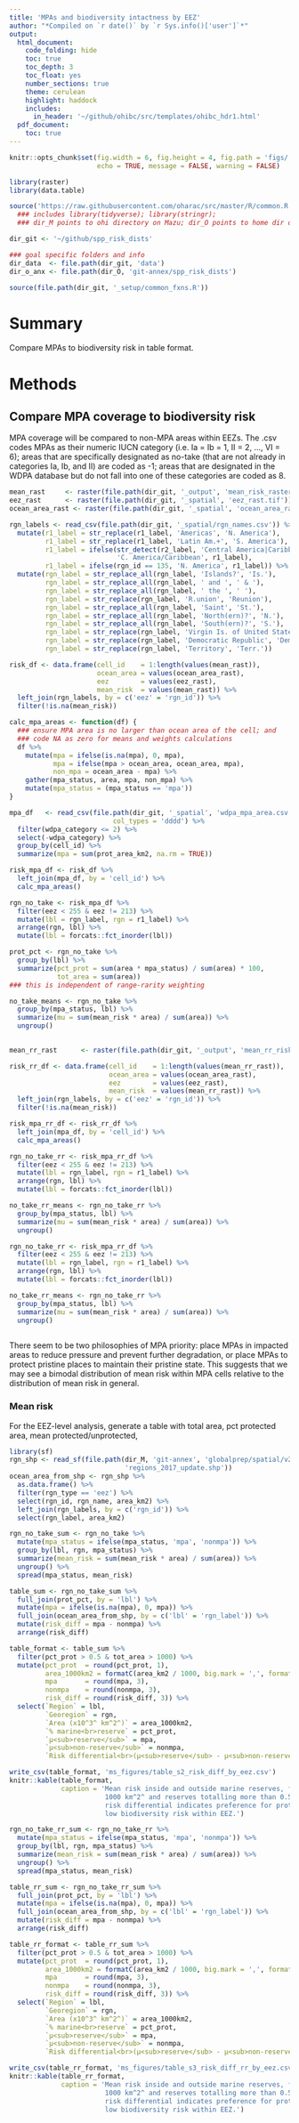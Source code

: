 ```yaml
---
title: 'MPAs and biodiversity intactness by EEZ'
author: "*Compiled on `r date()` by `r Sys.info()['user']`*"
output: 
  html_document:
    code_folding: hide
    toc: true
    toc_depth: 3
    toc_float: yes
    number_sections: true
    theme: cerulean
    highlight: haddock
    includes: 
      in_header: '~/github/ohibc/src/templates/ohibc_hdr1.html'
  pdf_document:
    toc: true
---
```


``` r

knitr::opts_chunk$set(fig.width = 6, fig.height = 4, fig.path = 'figs/',
                      echo = TRUE, message = FALSE, warning = FALSE)

library(raster)
library(data.table)

source('https://raw.githubusercontent.com/oharac/src/master/R/common.R')
  ### includes library(tidyverse); library(stringr); 
  ### dir_M points to ohi directory on Mazu; dir_O points to home dir on Mazu

dir_git <- '~/github/spp_risk_dists'

### goal specific folders and info
dir_data  <- file.path(dir_git, 'data')
dir_o_anx <- file.path(dir_O, 'git-annex/spp_risk_dists')

source(file.path(dir_git, '_setup/common_fxns.R'))

```

# Summary

Compare MPAs to biodiversity risk in table format.

# Methods

## Compare MPA coverage to biodiversity risk

MPA coverage will be compared to non-MPA areas within EEZs.  The .csv codes MPAs as their numeric IUCN category (i.e. Ia = Ib = 1, II = 2, ..., VI = 6); areas that are specifically designated as no-take (that are not already in categories Ia, Ib, and II) are coded as -1; areas that are designated in the WDPA database but do not fall into one of these categories are coded as 8.

``` r

mean_rast     <- raster(file.path(dir_git, '_output', 'mean_risk_raster_comp.tif'))
eez_rast      <- raster(file.path(dir_git, '_spatial', 'eez_rast.tif'))
ocean_area_rast <- raster(file.path(dir_git, '_spatial', 'ocean_area_rast.tif'))

rgn_labels <- read_csv(file.path(dir_git, '_spatial/rgn_names.csv')) %>%
  mutate(r1_label = str_replace(r1_label, 'Americas', 'N. America'),
         r1_label = str_replace(r1_label, 'Latin Am.+', 'S. America'),
         r1_label = ifelse(str_detect(r2_label, 'Central America|Caribbean'), 
                           'C. America/Caribbean', r1_label),
         r1_label = ifelse(rgn_id == 135, 'N. America', r1_label)) %>%
  mutate(rgn_label = str_replace_all(rgn_label, 'Islands?', 'Is.'),
         rgn_label = str_replace_all(rgn_label, ' and ', ' & '),
         rgn_label = str_replace_all(rgn_label, ' the ', ' '),
         rgn_label = str_replace(rgn_label, 'R.union', 'Reunion'),
         rgn_label = str_replace_all(rgn_label, 'Saint', 'St.'),
         rgn_label = str_replace_all(rgn_label, 'North(ern)?', 'N.'),
         rgn_label = str_replace_all(rgn_label, 'South(ern)?', 'S.'),
         rgn_label = str_replace(rgn_label, 'Virgin Is. of United States', 'US Virgin Is.'),
         rgn_label = str_replace(rgn_label, 'Democratic Republic', 'Dem. Rep.'),
         rgn_label = str_replace(rgn_label, 'Territory', 'Terr.'))

risk_df <- data.frame(cell_id    = 1:length(values(mean_rast)),
                      ocean_area = values(ocean_area_rast),
                      eez        = values(eez_rast),
                      mean_risk  = values(mean_rast)) %>%
  left_join(rgn_labels, by = c('eez' = 'rgn_id')) %>%
  filter(!is.na(mean_risk))

```

``` r

calc_mpa_areas <- function(df) {
  ### ensure MPA area is no larger than ocean area of the cell; and
  ### code NA as zero for means and weights calculations
  df %>%
    mutate(mpa = ifelse(is.na(mpa), 0, mpa),
           mpa = ifelse(mpa > ocean_area, ocean_area, mpa),
           non_mpa = ocean_area - mpa) %>%
    gather(mpa_status, area, mpa, non_mpa) %>%
    mutate(mpa_status = (mpa_status == 'mpa'))
}

mpa_df   <- read_csv(file.path(dir_git, '_spatial', 'wdpa_mpa_area.csv'),
                          col_types = 'dddd') %>%
  filter(wdpa_category <= 2) %>%
  select(-wdpa_category) %>%
  group_by(cell_id) %>%
  summarize(mpa = sum(prot_area_km2, na.rm = TRUE))

risk_mpa_df <- risk_df %>%
  left_join(mpa_df, by = 'cell_id') %>%
  calc_mpa_areas()

```

``` r

rgn_no_take <- risk_mpa_df %>%
  filter(eez < 255 & eez != 213) %>%
  mutate(lbl = rgn_label, rgn = r1_label) %>%
  arrange(rgn, lbl) %>%
  mutate(lbl = forcats::fct_inorder(lbl))

prot_pct <- rgn_no_take %>%
  group_by(lbl) %>%
  summarize(pct_prot = sum(area * mpa_status) / sum(area) * 100,
            tot_area = sum(area))
### this is independent of range-rarity weighting

no_take_means <- rgn_no_take %>%
  group_by(mpa_status, lbl) %>%
  summarize(mu = sum(mean_risk * area) / sum(area)) %>%
  ungroup()
  
```

``` r

mean_rr_rast      <- raster(file.path(dir_git, '_output', 'mean_rr_risk_raster_comp.tif'))

risk_rr_df <- data.frame(cell_id    = 1:length(values(mean_rr_rast)),
                         ocean_area = values(ocean_area_rast),
                         eez        = values(eez_rast),
                         mean_risk  = values(mean_rr_rast)) %>%
  left_join(rgn_labels, by = c('eez' = 'rgn_id')) %>%
  filter(!is.na(mean_risk))

```

``` r

risk_mpa_rr_df <- risk_rr_df %>%
  left_join(mpa_df, by = 'cell_id') %>%
  calc_mpa_areas()

```

``` r

rgn_no_take_rr <- risk_mpa_rr_df %>%
  filter(eez < 255 & eez != 213) %>%
  mutate(lbl = rgn_label, rgn = r1_label) %>%
  arrange(rgn, lbl) %>%
  mutate(lbl = forcats::fct_inorder(lbl))

no_take_rr_means <- rgn_no_take_rr %>%
  group_by(mpa_status, lbl) %>%
  summarize(mu = sum(mean_risk * area) / sum(area)) %>%
  ungroup()

rgn_no_take_rr <- risk_mpa_rr_df %>%
  filter(eez < 255 & eez != 213) %>%
  mutate(lbl = rgn_label, rgn = r1_label) %>%
  arrange(rgn, lbl) %>%
  mutate(lbl = forcats::fct_inorder(lbl))

no_take_rr_means <- rgn_no_take_rr %>%
  group_by(mpa_status, lbl) %>%
  summarize(mu = sum(mean_risk * area) / sum(area)) %>%
  ungroup()
  
```

There seem to be two philosophies of MPA priority: place MPAs in impacted areas to reduce pressure and prevent further degradation, or place MPAs to protect pristine places to maintain their pristine state.  This suggests that we may see a bimodal distribution of mean risk within MPA cells relative to the distribution of mean risk in general.

### Mean risk

For the EEZ-level analysis, generate a table with total area, pct protected area, mean protected/unprotected, 

```r

library(sf)
rgn_shp <- read_sf(file.path(dir_M, 'git-annex', 'globalprep/spatial/v2017', 
                             'regions_2017_update.shp'))
ocean_area_from_shp <- rgn_shp %>%
  as.data.frame() %>%
  filter(rgn_type == 'eez') %>%
  select(rgn_id, rgn_name, area_km2) %>%
  left_join(rgn_labels, by = c('rgn_id')) %>%
  select(rgn_label, area_km2)

rgn_no_take_sum <- rgn_no_take %>%
  mutate(mpa_status = ifelse(mpa_status, 'mpa', 'nonmpa')) %>%
  group_by(lbl, rgn, mpa_status) %>%
  summarize(mean_risk = sum(mean_risk * area) / sum(area)) %>%
  ungroup() %>%
  spread(mpa_status, mean_risk)

table_sum <- rgn_no_take_sum %>%
  full_join(prot_pct, by = 'lbl') %>%
  mutate(mpa = ifelse(is.na(mpa), 0, mpa)) %>%
  full_join(ocean_area_from_shp, by = c('lbl' = 'rgn_label')) %>%
  mutate(risk_diff = mpa - nonmpa) %>%
  arrange(risk_diff)

table_format <- table_sum %>%
  filter(pct_prot > 0.5 & tot_area > 1000) %>%
  mutate(pct_prot  = round(pct_prot, 1),
         area_1000km2 = formatC(area_km2 / 1000, big.mark = ',', format = 'f', digits = 1),
         mpa       = round(mpa, 3), 
         nonmpa    = round(nonmpa, 3), 
         risk_diff = round(risk_diff, 3)) %>%
  select(`Region` = lbl,
         `Georegion` = rgn,
         `Area (x10^3^ km^2^)` = area_1000km2,
         `% marine<br>reserve` = pct_prot,
         `μ<sub>reserve</sub>` = mpa,
         `μ<sub>non-reserve</sub>` = nonmpa,
         `Risk differential<br>(μ<sub>reserve</sub> - μ<sub>non-reserve</sub>)` = risk_diff)

write_csv(table_format, 'ms_figures/table_s2_risk_diff_by_eez.csv')
knitr::kable(table_format, 
             caption = 'Mean risk inside and outside marine reserves, for EEZs greater than 
                        1000 km^2^ and reserves totalling more than 0.5% of EEZ.  Negative 
                        risk differential indicates preference for protecting areas of 
                        low biodiversity risk within EEZ.')
```

```r

rgn_no_take_rr_sum <- rgn_no_take_rr %>%
  mutate(mpa_status = ifelse(mpa_status, 'mpa', 'nonmpa')) %>%
  group_by(lbl, rgn, mpa_status) %>%
  summarize(mean_risk = sum(mean_risk * area) / sum(area)) %>%
  ungroup() %>%
  spread(mpa_status, mean_risk)

table_rr_sum <- rgn_no_take_rr_sum %>%
  full_join(prot_pct, by = 'lbl') %>%
  mutate(mpa = ifelse(is.na(mpa), 0, mpa)) %>%
  full_join(ocean_area_from_shp, by = c('lbl' = 'rgn_label')) %>%
  mutate(risk_diff = mpa - nonmpa) %>%
  arrange(risk_diff)

table_rr_format <- table_rr_sum %>%
  filter(pct_prot > 0.5 & tot_area > 1000) %>%
  mutate(pct_prot  = round(pct_prot, 1),
         area_1000km2 = formatC(area_km2 / 1000, big.mark = ',', format = 'f', digits = 1),
         mpa       = round(mpa, 3), 
         nonmpa    = round(nonmpa, 3), 
         risk_diff = round(risk_diff, 3)) %>%
  select(`Region` = lbl,
         `Georegion` = rgn,
         `Area (x10^3^ km^2^)` = area_1000km2,
         `% marine<br>reserve` = pct_prot,
         `μ<sub>reserve</sub>` = mpa,
         `μ<sub>non-reserve</sub>` = nonmpa,
         `Risk differential<br>(μ<sub>reserve</sub> - μ<sub>non-reserve</sub>)` = risk_diff)

write_csv(table_rr_format, 'ms_figures/table_s3_risk_diff_rr_by_eez.csv')
knitr::kable(table_rr_format, 
             caption = 'Mean risk inside and outside marine reserves, for EEZs greater than 
                        1000 km^2^ and reserves totalling more than 0.5% of EEZ.  Negative 
                        risk differential indicates preference for protecting areas of 
                        low biodiversity risk within EEZ.')
```


